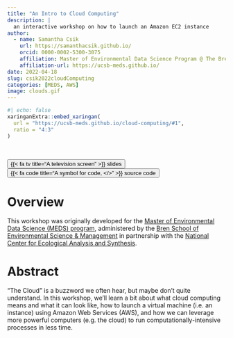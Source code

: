 ```yaml
---
title: "An Intro to Cloud Computing"
description: |
  an interactive workshop on how to launch an Amazon EC2 instance
author:
  - name: Samantha Csik
    url: https://samanthacsik.github.io/
    orcid: 0000-0002-5300-3075
    affiliation: Master of Environmental Data Science Program @ The Bren School (UCSB) & The National Center for Ecological Analysis and Synthesis
    affiliation-url: https://ucsb-meds.github.io/
date: 2022-04-18
slug: csik2022cloudComputing
categories: [MEDS, AWS]
image: clouds.gif
---
```


```r
#| echo: false
xaringanExtra::embed_xaringan(
  url = "https://ucsb-meds.github.io/cloud-computing/#1",
  ratio = "4:3"
)
```

<br>

<div class="container">
<div class="center">
<button type="button" class="button-styling" onclick=window.location.href='https://ucsb-meds.github.io/cloud-computing/#1'>{{< fa tv title="A television screen" >}} slides</button>
<button type="button" class="button-styling" onclick=window.location.href='https://github.com/UCSB-MEDS/cloud-computing'>{{< fa code title="A symbol for code, </>" >}} source code</button> 
</div>
</div>

# Overview

This workshop was originally developed for the [Master of Environmental Data Science (MEDS) program](https://ucsb-meds.github.io/), administered by the [Bren School of Environmental Science & Management](https://bren.ucsb.edu/masters-programs/master-environmental-data-science) in partnership with the [National Center for Ecological Analysis and Synthesis](https://www.nceas.ucsb.edu/).

# Abstract

“The Cloud” is a buzzword we often hear, but maybe don’t quite understand. In this workshop, we’ll learn a bit about what cloud computing means and what it can look like, how to launch a virtual machine (i.e. an instance) using Amazon Web Services (AWS), and how we can leverage more powerful computers (e.g. the cloud) to run computationally-intensive processes in less time.

